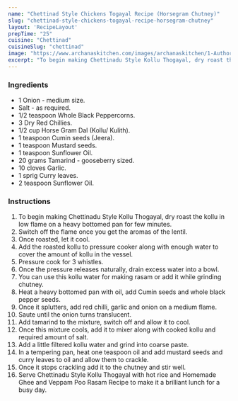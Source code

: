 ---
name: "Chettinad Style Chickens Togayal Recipe (Horsegram Chutney)"
slug: "chettinad-style-chickens-togayal-recipe-horsegram-chutney"
layout: 'RecipeLayout'
prepTime: "25"
cuisine: "Chettinad"
cuisineSlug: "chettinad"
image: "https://www.archanaskitchen.com/images/archanaskitchen/1-Author/swathynandhini/HORSEGRAM_SESAME_SEEDS_CHUTNEY_original_1600.jpg"
excerpt: "To begin making Chettinadu Style Kollu Thogayal, dry roast the kollu in low flame on a heavy bottomed pan for few minutes"
---

### Ingredients

- 1 Onion - medium size.
- Salt - as required.
- 1/2 teaspoon Whole Black Peppercorns.
- 3 Dry Red Chillies.
- 1/2 cup Horse Gram Dal (Kollu/ Kulith).
- 1 teaspoon Cumin seeds (Jeera).
- 1 teaspoon Mustard seeds.
- 1 teaspoon Sunflower Oil.
- 20 grams Tamarind - gooseberry sized.
- 10 cloves Garlic.
- 1 sprig Curry leaves.
- 2 teaspoon Sunflower Oil.

### Instructions

1. To begin making Chettinadu Style Kollu Thogayal, dry roast the kollu in low flame on a heavy bottomed pan for few minutes.
1. Switch off the flame once you get the aromas of the lentil.
1. Once roasted, let it cool.
1. Add the roasted kollu to pressure cooker along with enough water to cover the amount of kollu in the vessel.
1. Pressure cook for 3 whistles.
1. Once the pressure releases naturally, drain excess water into a bowl.
1. You can use this kollu water for making rasam or add it while grinding chutney.
1. Heat a heavy bottomed pan with oil, add Cumin seeds and whole black pepper seeds.
1. Once it splutters, add red chilli, garlic and onion on a medium flame.
1. Saute until the onion turns translucent.
1. Add tamarind to the mixture, switch off and allow it to cool.
1. Once this mixture cools, add it to mixer along with cooked kollu and required amount of salt.
1. Add a little filtered kollu water and grind into coarse paste.
1. In a tempering pan, heat one teaspoon oil and add mustard seeds and curry leaves to oil and allow them to crackle.
1.  Once it stops crackling add it to the chutney and stir well.
1. Serve Chettinadu Style Kollu Thogayal with hot rice and Homemade Ghee and Veppam Poo Rasam Recipe to make it a brilliant lunch for a busy day.
